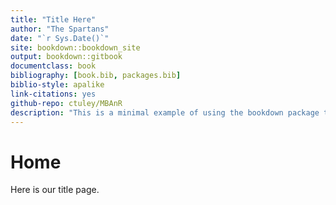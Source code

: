 ```yaml
--- 
title: "Title Here"
author: "The Spartans"
date: "`r Sys.Date()`"
site: bookdown::bookdown_site
output: bookdown::gitbook
documentclass: book
bibliography: [book.bib, packages.bib]
biblio-style: apalike
link-citations: yes
github-repo: ctuley/MBAnR
description: "This is a minimal example of using the bookdown package to write a book. The output format for this example is bookdown::gitbook."
---
```


# Home

Here is our title page.


